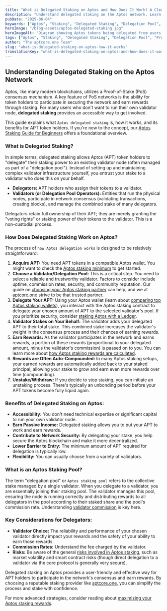 ```yaml
---
title: "What is Delegated Staking on Aptos and How Does It Work? A Clear Explanation"
description: "Understand delegated staking on the Aptos network. Learn how APT holders can delegate their stake to validators, earn rewards, and contribute to network security without running a node."
pubDate: "2025-06-04"
keywords: ["Aptos", "Staking", "Delegated Staking", "Delegation Pool", "Proof of Stake", "APT", "Crypto Rewards", "aptcore.one"]
heroImage: "/blog-assets/aptos-delegated-staking.jpg"
heroImageAlt: "Diagram showing Aptos tokens being delegated from users to a validator pool for staking"
tags: ["Aptos", "Staking", "Delegated Staking", "Delegation Pool", "Proof of Stake", "APT", "Crypto Rewards", "aptcore.one"]
author: "The aptcore.one Team"
slug: "what-is-delegated-staking-on-aptos-how-it-works"
translationKey: "what-is-delegated-staking-on-aptos-and-how-does-it-work-a-clear-explanation"
---
```


## Understanding Delegated Staking on the Aptos Network

Aptos, like many modern blockchains, utilizes a Proof-of-Stake (PoS) consensus mechanism. A key feature of PoS networks is the ability for token holders to participate in securing the network and earn rewards through staking. For many users who don't want to run their own validator node, **delegated staking** provides an accessible way to get involved.

This guide explains what `Aptos delegated staking` is, how it works, and its benefits for APT token holders. If you're new to the concept, our [Aptos Staking Guide for Beginners](/blog/aptos-staking-guide-beginners) offers a foundational overview.

### What is Delegated Staking?

In simple terms, delegated staking allows Aptos (APT) token holders to "delegate" their staking power to an existing validator node (often managed as part of a "delegation pool"). Instead of setting up and maintaining complex validator infrastructure yourself, you entrust your stake to a validator who does this on your behalf.

* **Delegators:** APT holders who assign their tokens to a validator.
* **Validators (or Delegation Pool Operators):** Entities that run the physical nodes, participate in network consensus (validating transactions, creating blocks), and manage the combined stake of many delegators.

Delegators retain full ownership of their APT; they are merely granting the "voting rights" or staking power of their tokens to the validator. This is a non-custodial process.

### How Does Delegated Staking Work on Aptos?

The process of `how Aptos delegation works` is designed to be relatively straightforward:

1.  **Acquire APT:** You need APT tokens in a compatible Aptos wallet. You might want to check the [Aptos staking minimum](/blog/aptos-staking-minimum-how-much-apt-to-start) to get started.
2.  **Choose a Validator/Delegation Pool:** This is a critical step. You need to select a reliable and trustworthy validator. Factors to consider include uptime, commission rates, security, and community reputation. Our guide on [choosing your Aptos staking partner](/blog/choosing-aptos-staking-partner) can help, and we at [aptcore.one](https://aptcore.one) strive to be that trusted partner.
3.  **Delegate Your APT:** Using your Aptos wallet (learn about [comparing top Aptos staking wallets](/blog/comparing-top-aptos-staking-wallets)), you interact with the Aptos staking contract to delegate your chosen amount of APT to the selected validator's pool. If you prioritize security, consider [staking Aptos with a Ledger](/blog/how-to-stake-aptos-with-ledger-security-guide).
4.  **Validator Stakes on Your Behalf:** The validator adds your delegated APT to their total stake. This combined stake increases the validator's weight in the consensus process and their chances of earning rewards.
5.  **Earn Rewards:** As the validator participates in the network and earns rewards, a portion of these rewards (proportional to your delegated amount, minus the validator's commission) is passed on to you. You can learn more about [how Aptos staking rewards are calculated](/blog/aptos-rewards-apr-apy-explained).
6.  **Rewards are Often Auto-Compounded:** In many Aptos staking setups, your earned rewards are automatically added back to your staked principal, allowing your stake to grow and earn even more rewards over time (compounding).
7.  **Unstake/Withdraw:** If you decide to stop staking, you can initiate an unstaking process. There's typically an unbonding period before your APT tokens become fully liquid again.

### Benefits of Delegated Staking on Aptos:

* **Accessibility:** You don't need technical expertise or significant capital to run your own validator node.
* **Earn Passive Income:** Delegated staking allows you to put your APT to work and earn rewards.
* **Contribute to Network Security:** By delegating your stake, you help secure the Aptos blockchain and make it more decentralized.
* **Lower Barrier to Entry:** The minimum amount of APT required for delegation is typically low.
* **Flexibility:** You can usually choose from a variety of validators.

### What is an Aptos Staking Pool?

The term "delegation pool" or `Aptos staking pool` refers to the collective stake managed by a single validator. When you delegate to a validator, you are essentially joining their staking pool. The validator manages this pool, ensuring the node is running correctly and distributing rewards to all delegators in the pool according to their staked share and the pool's commission rate. Understanding [validator commission](/blog/understanding-aptos-validator-commission) is key here.

### Key Considerations for Delegators:

* **Validator Choice:** The reliability and performance of your chosen validator directly impact your rewards and the safety of your ability to earn those rewards.
* **Commission Rates:** Understand the fee charged by the validator.
* **Risks:** Be aware of the general [risks involved in Aptos staking](/blog/risks-of-aptos-staking-how-to-mitigate-them), such as market volatility and smart contract risks (though direct delegation to a validator via the core protocol is generally very secure).

Delegated staking on Aptos provides a user-friendly and effective way for APT holders to participate in the network's consensus and earn rewards. By choosing a reputable staking provider like [aptcore.one](https://aptcore.one), you can simplify the process and stake with confidence.

For more advanced strategies, consider reading about [maximizing your Aptos staking rewards](/blog/maximizing-aptos-staking-rewards-tips-strategies).
